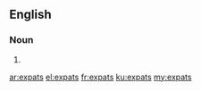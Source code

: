 ==English==

===Noun===
{{head|en}}

# {{plural of|expat}}

[[ar:expats]]
[[el:expats]]
[[fr:expats]]
[[ku:expats]]
[[my:expats]]